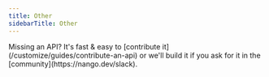 ```yaml
---
title: Other
sidebarTitle: Other
---
```


<Tip>
    Missing an API? It's fast & easy to [contribute it](/customize/guides/contribute-an-api) or we'll build it if you ask for
    it in the [community](https://nango.dev/slack).
</Tip>

<CardGroup cols={4}>
    <Card title="Amazon" href="/integrations/all/amazon" color="#68a063" />
    <Card title="Atlassian" href="/integrations/all/atlassian" color="#68a063" />
    <Card title="Auth0" href="/integrations/all/auth0" color="#68a063" />
    <Card title="Entrata" href="/integrations/all/entrata" color="#68a063" />
    <Card title="Exist" href="/integrations/all/exist" color="#68a063" />
    <Card title="Exact Online" href="/integrations/all/exact-online" color="#68a063" />
    <Card title="Freshservice" href="/integrations/all/freshservice" color="#68a063" />
    <Card title="Google" href="/integrations/all/google" color="#68a063" />
    <Card title="Gumroad" href="/integrations/all/gumroad" color="#68a063" />
    <Card title="HackerRank-Work" href="/integrations/all/hackerrank-work" color="#68a063" />
    <Card title="HealthGorilla" href="/integrations/all/healthgorilla" color="#68a063" />
    <Card title="Intuit" href="/integrations/all/intuit" color="#68a063" />
    <Card title="Linkhut" href="/integrations/all/linkhut" color="#68a063" />
    <Card title="Okta NLA" href="/integrations/all/okta" color="#68a063" />
    <Card title="Osu!" href="/integrations/all/osu" color="#68a063" />
    <Card title="ServiceM8" href="/integrations/all/servicem8" color="#68a063" />
    <Card title="ServiceNow" href="/integrations/all/servicenow" color="#68a063" />
    <Card title="Splitwise" href="/integrations/all/splitwise" color="#68a063" />
    <Card title="Twinfield" href="/integrations/all/twinfield" color="#68a063" />
    <Card title="Uber" href="/integrations/all/uber" color="#68a063" />
    <Card title="Yahoo" href="/integrations/all/yahoo" color="#68a063" />
    <Card title="Yandex" href="/integrations/all/yandex" color="#68a063" />
    <Card title="Zapier NLA" href="/integrations/all/zapier-nla" color="#68a063" />
</CardGroup>
